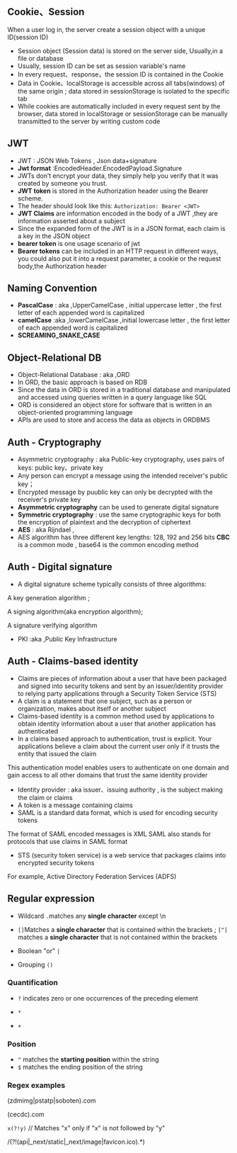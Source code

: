 ## Cookie、Session
When a user log in, the server create a session object with a unique ID(session ID)
- Session object (Session data) is stored on the server side, Usually,in a file or database
- Usually, session ID can be set as session variable's name
- In every request、response，the session ID is contained in the Cookie
- Data in Cookie、localStorage is accessible across all tabs(windows) of the same origin ; data stored in sessionStorage is isolated to the specific tab
- While cookies are automatically included in every request sent by the browser, data stored in localStorage or sessionStorage can be manually transmitted to the server by writing custom code
## JWT
- JWT : JSON Web Tokens , Json data+signature
- **Jwt format** :EncodedHeader.EncodedPayload.Signature
- JWTs don’t encrypt your data, they simply help you verify that it was created by someone you trust.
- **JWT token** is stored in the Authorization header using the Bearer scheme.
- The header should look like this: `Authorization: Bearer <JWT>`
- **JWT Claims** are information encoded in the body of a JWT ,they are information asserted about a subject
- Since the expanded form of the JWT is in a JSON format, each claim is a key in the JSON object
- **bearer token** is one usage scenario of jwt
- **Bearer tokens** can be included in an HTTP request in different ways, you could also put it into a request parameter, a cookie or the request body,the Authorization header
## Naming Convention
- **PascalCase** : aka ,UpperCamelCase , initial uppercase letter , the first letter of each appended word is capitalized
- **camelCase** :aka ,lowerCamelCase ,initial lowercase letter , the first letter of each appended word is capitalized
- **SCREAMING_SNAKE_CASE**
## Object-Relational DB
- Object-Relational Database : aka ,ORD
- In ORD, the basic approach is based on RDB
- Since the data in ORD is stored in a traditional database and manipulated and accessed using queries written in a query language like SQL
- ORD is considered an object store for software that is written in an object-oriented programming language
- APIs are used to store and access the data as objects in ORDBMS

## Auth - Cryptography
- Asymmetric cryptography : aka Public-key cryptography, uses pairs of keys: public key、private key
- Any person can encrypt a message using the intended receiver's public key；
- Encrypted message by puublic key can only be decrypted with the receiver's private key
- **Asymmetric cryptography** can be used to generate digital signature
- **Symmetric cryptography** : use the same cryptographic keys for both the encryption of plaintext and the decryption of ciphertext
- **AES** : aka Rijndael , 
- AES algorithm has three different key lengths: 128, 192 and 256 bits
**CBC** is a common mode , base64 is the common encoding method
## Auth - Digital signature
- A digital signature scheme typically consists of three algorithms:

A key generation algorithm ;

A signing algorithm(aka encryption algorithm);

A signature verifying algorithm

- PKI :aka ,Public Key Infrastructure
## Auth - Claims-based identity
- Claims are pieces of information about a user that have been packaged and signed into security tokens and sent by an issuer/identity provider to relying party applications through a Security Token Service (STS)
- A claim is a statement that one subject, such as a person or organization, makes about itself or another subject
- Claims-based identity is a common method used by applications to obtain identity information about a user that another application has authenticated
- In a claims based approach to authentication, trust is explicit. Your applications believe a claim about the current user only if it trusts the entity that issued the claim

This authentication model enables users to authenticate on one domain and gain access to all other domains that trust the same identity provider
- Identity provider : aka issuer、issuing authority , is the subject making the claim or claims
- A token is a message containing claims
- SAML is a standard data format, which is used for encoding security tokens

The format of SAML encoded messages is XML
SAML also stands for protocols that use claims in SAML format
- STS (security token service) is a web service that packages claims into encrypted security tokens

For example, Active Directory Federation Services (ADFS)

## Regular expression
* Wildcard  `.`matches any **single character** except \n

* `[]`Matches a **single character** that is contained within the brackets ; `[^]` matches a **single character** that is not contained within the brackets

* Boolean "or" `|`
* Grouping `()`

### Quantification

* `?` indicates zero or one occurrences of the preceding element

* `*`

* `+`
### Position
* `^` matches the **starting position** within the string
* `$` matches the ending position of the string
### Regex examples

(zdmimg|pstatp|soboten)\.com  


   
   
(cecdc)\.com

`x(?!y)`  // Matches "x" only if "x" is not followed by "y"

\/(?!(api|_next\/static|_next\/image|favicon.ico).*)
